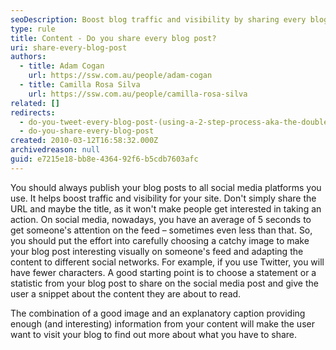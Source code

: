 ```yaml
---
seoDescription: Boost blog traffic and visibility by sharing every blog post on all used social media platforms, featuring a catchy image and explanatory caption to capture attention.
type: rule
title: Content - Do you share every blog post?
uri: share-every-blog-post
authors:
  - title: Adam Cogan
    url: https://ssw.com.au/people/adam-cogan
  - title: Camilla Rosa Silva
    url: https://ssw.com.au/people/camilla-rosa-silva
related: []
redirects:
  - do-you-tweet-every-blog-post-(using-a-2-step-process-aka-the-double-tweet)
  - do-you-share-every-blog-post
created: 2010-03-12T16:58:32.000Z
archivedreason: null
guid: e7215e18-bb8e-4364-92f6-b5cdb7603afc
---
```


You should always publish your blog posts to all social media platforms you use. It helps boost traffic and visibility for your site.
Don't simply share the URL and maybe the title, as it won't make people get interested in taking an action. On social media, nowadays, you have an average of 5 seconds to get someone's attention on the feed – sometimes even less than that. So, you should put the effort into carefully choosing a catchy image to make your blog post interesting visually on someone's feed and adapting the content to different social networks. For example, if you use Twitter, you will have fewer characters. A good starting point is to choose a statement or a statistic from your blog post to share on the social media post and give the user a snippet about the content they are about to read.

The combination of a good image and an explanatory caption providing enough (and interesting) information from your content will make the user want to visit your blog to find out more about what you have to share.
